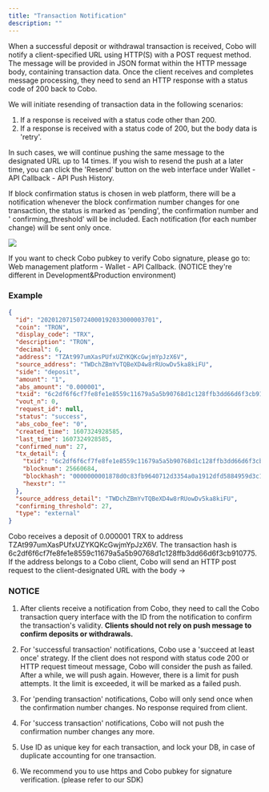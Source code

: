 ```yaml
---
title: "Transaction Notification"
description: ""
---
```


When a successful deposit or withdrawal transaction is received, Cobo will notify a client-specified URL using HTTP(S) with a POST request method.
The message will be provided in JSON format within the HTTP message body, containing transaction data.
Once the client receives and completes message processing, they need to send an HTTP response with a status code of 200 back to Cobo.

We will initiate resending of transaction data in the following scenarios:
1. If a response is received with a status code other than 200.
2. If a response is received with a status code of 200, but the body data is 'retry'.

In such cases, we will continue pushing the same message to the designated URL up to 14 times.
If you wish to resend the push at a later time, you can click the 'Resend' button on the web interface under Wallet - API Callback - API Push History.

If block confirmation status is chosen in web platform, there will be a notification whenever the block confirmation
number changes for one transaction, the status is marked as 'pending', the confirmation number and '
confirming_threshold' will be included. Each notification (for each number change) will be sent only once.

<img src="/images/pendingpushEN.png" />


If you want to check Cobo pubkey to verify Cobo signature, please go to: Web management platform - Wallet - API
Callback. (NOTICE they're different in Development&Production environment)

### Example

```json
{
  "id": "20201207150724000192033000003701",
  "coin": "TRON",
  "display_code": "TRX",
  "description": "TRON",
  "decimal": 6,
  "address": "TZAt997umXasPUfxUZYKQKcGwjmYpJzX6V",
  "source_address": "TWDchZBmYvTQBeXD4w8rRUowDv5ka8kiFU",
  "side": "deposit",
  "amount": "1",
  "abs_amount": "0.000001",
  "txid": "6c2df6f6cf7fe8fe1e8559c11679a5a5b90768d1c128ffb3dd66d6f3cb910775",
  "vout_n": 0,
  "request_id": null,
  "status": "success",
  "abs_cobo_fee": "0",
  "created_time": 1607324928585,
  "last_time": 1607324928585,
  "confirmed_num": 27,
  "tx_detail": {
    "txid": "6c2df6f6cf7fe8fe1e8559c11679a5a5b90768d1c128ffb3dd66d6f3cb910775",
    "blocknum": 25660684,
    "blockhash": "0000000001878d0c83fb9640712d3354a0a1912dfd5884959d3c1a16b6f62e1c",
    "hexstr": ""
  },
  "source_address_detail": "TWDchZBmYvTQBeXD4w8rRUowDv5ka8kiFU",
  "confirming_threshold": 27,
  "type": "external"
}
```
Cobo receives a deposit of 0.000001 TRX to address TZAt997umXasPUfxUZYKQKcGwjmYpJzX6V. The transaction hash is
6c2df6f6cf7fe8fe1e8559c11679a5a5b90768d1c128ffb3dd66d6f3cb910775. If the address belongs to a Cobo client, Cobo will
send an HTTP post request to the client-designated URL with the body ->

### NOTICE

1. After clients receive a notification from Cobo, they need to call the Cobo transaction query interface with the ID
   from the notification to confirm the transaction's validity. **Clients should not rely on push message to confirm
   deposits or withdrawals.**

2. For 'successful transaction' notifications, Cobo use a 'succeed at least once' strategy. If the client does not
   respond with status code 200 or HTTP request timeout message, Cobo will consider the push as failed. After a while,
   we will push again. However, there is a limit for push attempts. It the limit is exceeded, it will be marked as a
   failed push.

3. For 'pending transaction' notifications, Cobo will only send once when the confirmation number changes. No response
   required from client.

4. For 'success transaction' notifications, Cobo will not push the confirmation number changes any more.

5. Use ID as unique key for each transaction, and lock your DB, in case of duplicate accounting for one transaction.

6. We recommend you to use https and Cobo pubkey for signature verification. (please refer to our SDK)
